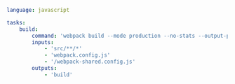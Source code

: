 ```yaml title="<project>/moon.yml" {5,10,11}
language: javascript

tasks:
	build:
		command: 'webpack build --mode production --no-stats --output-path @out(0)'
		inputs:
			- 'src/**/*'
			- 'webpack.config.js'
			- '/webpack-shared.config.js'
		outputs:
			- 'build'
```
